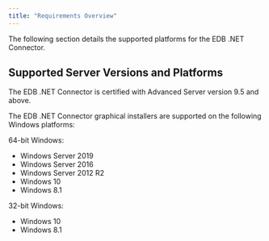 ```yaml
---
title: "Requirements Overview"
---
```


<div id="requirements_overview" class="registered_link"></div>


The following section details the supported platforms for the EDB .NET Connector.

## Supported Server Versions and Platforms



The EDB .NET Connector is certified with Advanced Server version 9.5 and above.



The EDB .NET Connector graphical installers are supported on the following Windows platforms:

64-bit Windows:

-   Windows Server 2019
-   Windows Server 2016
-   Windows Server 2012 R2
-   Windows 10
-   Windows 8.1

32-bit Windows:

-   Windows 10
-   Windows 8.1
